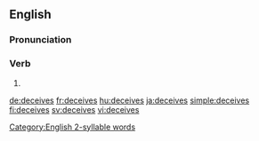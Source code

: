 ==English==
===Pronunciation===
{{rfap|lang=en}}
<!-- 2 syllable words !-->
===Verb===
{{head|en|verb form}}

# {{en-third-person singular of|deceive}}
[[Category:English 2-syllable words]] 

[[de:deceives]]
[[fr:deceives]]
[[hu:deceives]]
[[ja:deceives]]
[[simple:deceives]]
[[fi:deceives]]
[[sv:deceives]]
[[vi:deceives]]
